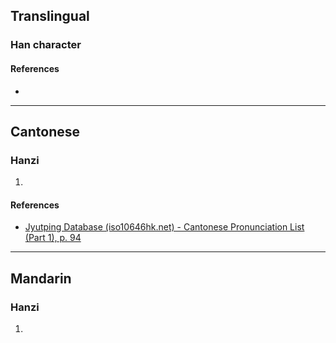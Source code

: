 {{character info}}
==Translingual==

===Han character===
{{Han char|rn=38|rad=女|as=10|sn=13|four=|canj=VHBP,VNBP|ids=⿰女⿳⺈罓比}}

====References====
* {{Han ref|kx=0269.181|hdz=21072.130|uh=5AD3|ud=23251}}

----

==Cantonese==

===Hanzi===
{{yue-hanzi|jyut=[[pei3]]|y=pei3}}

# {{rfdef|yue|sort=女10}}

====References====
* [http://www.iso10646hk.net/jp/document/download.jsp Jyutping Database (iso10646hk.net) - Cantonese Pronunciation List (Part 1), p. 94]

----

==Mandarin==

===Hanzi===
{{cmn-hanzi|pin=[[pì]] ([[pi4]])|wg=p'i<sup>4</sup>}}

# {{rfdef|cmn|sort=女10}}